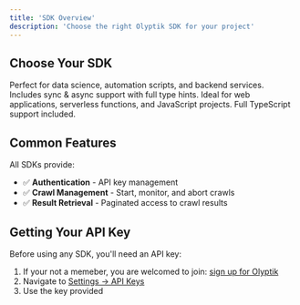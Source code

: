 ```yaml
---
title: 'SDK Overview'
description: 'Choose the right Olyptik SDK for your project'
---
```


## Choose Your SDK

<CardGroup cols={2}>
  <Card
    title="Python SDK"
    icon="python"
    href="/sdks/python"
  >
    Perfect for data science, automation scripts, and backend services. Includes sync & async support with full type hints.
  </Card>
  <Card
    title="Node.js SDK"
    icon="node-js"
    href="/sdks/nodejs"
  >
    Ideal for web applications, serverless functions, and JavaScript projects. Full TypeScript support included.
  </Card>
</CardGroup>

## Common Features

All SDKs provide:

- ✅ **Authentication** - API key management
- ✅ **Crawl Management** - Start, monitor, and abort crawls  
- ✅ **Result Retrieval** - Paginated access to crawl results

## Getting Your API Key

Before using any SDK, you'll need an API key:

1. If your not a memeber, you are welcomed to join: [sign up for Olyptik](https://app.olyptik.io/signup) 
2. Navigate to [Settings → API Keys](https://app.olyptik.io/settings/crawl)
3. Use the key provided